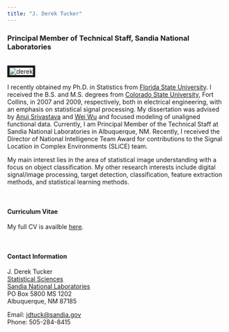 ```yaml
---
title: "J. Derek Tucker"
---
```


<link rel="stylesheet" href="styles.css" type="text/css">

### Principal Member of Technical Staff, Sandia National Laboratories

<br><img src="images/me.jpg" alt="derek" style="border:5px solid"><br>

I recently obtained my Ph.D. in Statistics from [Florida State University](http://www.fsu.edu/). I received the B.S. and M.S. degrees from [Colorado State University](https://www.colostate.edu/), Fort Collins, in 2007 and 2009, respectively, both in electrical engineering, with an emphasis on statistical signal processing. My dissertation was advised by [Anuj Srivastava](http://ani.stat.fsu.edu/~anuj/) and [Wei Wu](http://ani.stat.fsu.edu/~wwu/) and focused modeling of unaligned functional data. Currently, I am Principal Member of the Technical Staff at Sandia National Laboratories in Albuquerque, NM. Recently, I received the Director of National Intelligence Team Award for contributions to the Signal Location in Complex Environments (SLiCE) team.

My main interest lies in the area of statistical image understanding with a focus on object classification. My other research interests include digital signal/image processing, target detection, classification, feature extraction methods, and statistical learning methods.

<br>

#### Curriculum Vitae

My full CV is availble [here](Docs/JDT_CV.pdf).

<br>

#### Contact Information

J. Derek Tucker			
[Statistical Sciences](http://www.sandia.gov/statistics/)  
[Sandia National Laboratories](http://www.sandia.gov/)  
PO Box 5800 MS 1202		
Albuquerque, NM 87185

Email: [jdtuck@sandia.gov](mailto:jdtuck@sandia.gov)  
Phone: 505-284-8415